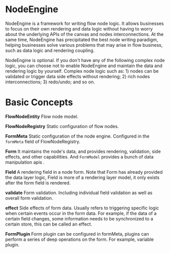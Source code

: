 # NodeEngine

NodeEngine is a framework for writing flow node logic. It allows businesses to focus on their own rendering and data logic without having to worry about the underlying APIs of the canvas and nodes interconnections. At the same time, NodeEngine has precipitated the best node writing paradigm, helping businesses solve various problems that may arise in flow business, such as data logic and rendering coupling.

NodeEngine is optional. If you don't have any of the following complex node logic, you can choose not to enable NodeEngine and maintain the data and rendering logic by yourself. Complex node logic such as: 1) nodes can be validated or trigger data side effects without rendering; 2) rich nodes interconnections; 3) redo/undo; and so on.

# Basic Concepts

**FlowNodeEntity**
Flow node model.

**FlowNodeRegistry**
Static configuration of flow nodes.

**FormMeta**
Static configuration of the node engine. Configured in the `formMeta` field of FlowNodeRegistry.

**Form**
It maintains the node's data, and provides rendering, validation, side effects, and other capabilities. And `FormModel` provides a bunch of data manipulation apis .

**Field**
A rendering field in a node form. Note that Form has already provided the data layer logic, Field is more of a rendering layer model, it only exists after the form field is rendered.

**validate**
Form validation. Including individual field validation as well as overall form validation.

**effect**
Side effects of form data. Usually refers to triggering specific logic when certain events occur in the form data. For example, if the data of a certain field changes, some information needs to be synchronized to a certain store, this can be called an effect.

**FormPlugin**
Form plugin can be configured in formMeta, plugins can perform a series of deep operations on the form. For example, variable plugin.

